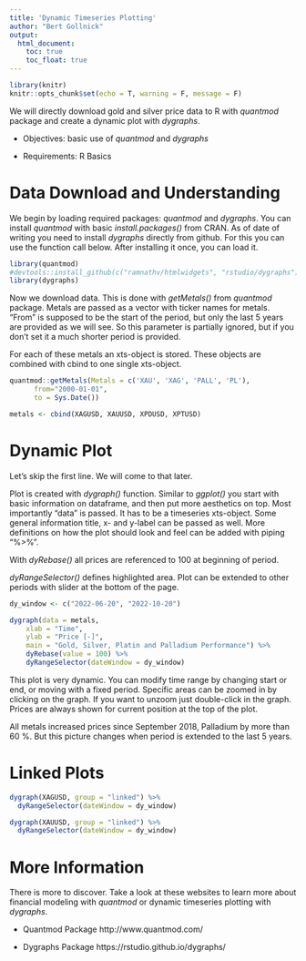 ```yaml
---
title: 'Dynamic Timeseries Plotting'
author: "Bert Gollnick"
output:
  html_document: 
    toc: true
    toc_float: true
---
```


```r
library(knitr)
knitr::opts_chunk$set(echo = T, warning = F, message = F)
```

We will directly download gold and silver price data to R with _quantmod_ package and create a dynamic plot with _dygraphs_.

* Objectives: basic use of _quantmod_ and _dygraphs_

* Requirements: R Basics

# Data Download and Understanding

We begin by loading required packages: _quantmod_ and _dygraphs_. You can install _quantmod_ with basic _install.packages()_ from CRAN. As of date of writing you need to install _dygraphs_ directly from github. For this you can use the function call below. After installing it once, you can load it.

```r
library(quantmod)
#devtools::install_github(c("ramnathv/htmlwidgets", "rstudio/dygraphs"))  # run once for install
library(dygraphs)
```

Now we download data. This is done with _getMetals()_ from _quantmod_ package. Metals are passed as a vector with ticker names for metals. "From" is supposed to be the start of the period, but only the last 5 years are provided as we will see. So this parameter is partially ignored, but if you don't set it a much shorter period is provided.

For each of these metals an xts-object is stored. These objects are combined with cbind to one single xts-object.

```r
quantmod::getMetals(Metals = c('XAU', 'XAG', 'PALL', 'PL'),
	  from="2000-01-01",
	  to = Sys.Date())

metals <- cbind(XAGUSD, XAUUSD, XPDUSD, XPTUSD)
```

# Dynamic Plot

Let's skip the first line. We will come to that later.

Plot is created with _dygraph()_ function. Similar to _ggplot()_ you start with basic information on dataframe, and then put more aesthetics on top. Most importantly "data" is passed. It has to be a timeseries xts-object. Some general information title, x- and y-label can be passed as well. More definitions on how the plot should look and feel can be added with piping "%>%".

With _dyRebase()_ all prices are referenced to 100 at beginning of period. 

_dyRangeSelector()_ defines highlighted area. Plot can be extended to other periods with slider at the bottom of the page.

```r
dy_window <- c("2022-06-20", "2022-10-20")

dygraph(data = metals, 
	xlab = "Time", 
	ylab = "Price [-]",
	main = "Gold, Silver, Platin and Palladium Performance") %>%
	dyRebase(value = 100) %>% 
	dyRangeSelector(dateWindow = dy_window)
```

This plot is very dynamic. You can modify time range by changing start or end, or moving with a fixed period. Specific areas can be zoomed in by clicking on the graph. If you want to unzoom just double-click in the graph. Prices are always shown for current position at the top of the plot.

All metals increased prices since September 2018, Palladium by more than 60 %. But this picture changes when period is extended to the last 5 years.

# Linked Plots

```r
dygraph(XAGUSD, group = "linked") %>% 
  dyRangeSelector(dateWindow = dy_window)

dygraph(XAUUSD, group = "linked") %>% 
  dyRangeSelector(dateWindow = dy_window)

```


# More Information

There is more to discover. Take a look at these websites to learn more about financial modeling with _quantmod_ or dynamic timeseries plotting with _dygraphs_.

* Quantmod Package http://www.quantmod.com/

* Dygraphs Package https://rstudio.github.io/dygraphs/


